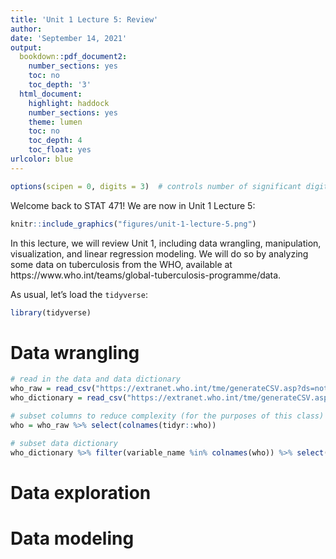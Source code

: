 ```yaml
---
title: 'Unit 1 Lecture 5: Review'
author: 
date: 'September 14, 2021'
output:
  bookdown::pdf_document2:
    number_sections: yes
    toc: no
    toc_depth: '3'
  html_document:
    highlight: haddock
    number_sections: yes
    theme: lumen
    toc: no
    toc_depth: 4
    toc_float: yes
urlcolor: blue
---
```


```r
options(scipen = 0, digits = 3)  # controls number of significant digits printed
```

Welcome back to STAT 471! We are now in Unit 1 Lecture 5:

```r
knitr::include_graphics("figures/unit-1-lecture-5.png")
```

In this lecture, we will review Unit 1, including data wrangling, manipulation, visualization, and linear regression modeling. We will do so by analyzing some data on tuberculosis from the WHO, available at https://www.who.int/teams/global-tuberculosis-programme/data.

As usual, let's load the `tidyverse`:
```r
library(tidyverse)
```

# Data wrangling

```r
# read in the data and data dictionary
who_raw = read_csv("https://extranet.who.int/tme/generateCSV.asp?ds=notifications")
who_dictionary = read_csv("https://extranet.who.int/tme/generateCSV.asp?ds=dictionary")

# subset columns to reduce complexity (for the purposes of this class)
who = who_raw %>% select(colnames(tidyr::who))

# subset data dictionary 
who_dictionary %>% filter(variable_name %in% colnames(who)) %>% select(-dataset, -code_list)
```

# Data exploration

# Data modeling



